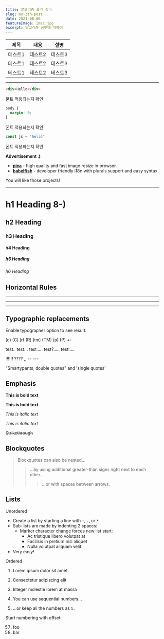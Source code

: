 ```yaml
---
title: 알고리즘 풀기 싫다
slug: my-3th-post
date: 2021-08-06
featureImage: imac.jpg
excerpt: 알고리즘 공부에 대하여
---
```


| 제목    | 내용    | 설명    |
| ------- | ------- | ------- |
| 테스트1 | 테스트2 | 테스트3 |
| 테스트1 | 테스트2 | 테스트3 |
| 테스트1 | 테스트2 | 테스트3 |

---

```html
<div>Hello</div>
```

폰트 적용되는지 확인

```css
body {
  margin: 0;
}
```

폰트 적용되는지 확인

```js
const js = "hello"
```

폰트 적용되는지 확인

**Advertisement :)**

- **[pica](https://nodeca.github.io/pica/demo/)** - high quality and fast image
  resize in browser.
- **[babelfish](https://github.com/nodeca/babelfish/)** - developer friendly
  i18n with plurals support and easy syntax.

You will like those projects!

---

# h1 Heading 8-)

## h2 Heading

### h3 Heading

#### h4 Heading

##### h5 Heading

###### h6 Heading

## Horizontal Rules

---

---

---

## Typographic replacements

Enable typographer option to see result.

(c) (C) (r) (R) (tm) (TM) (p) (P) +-

test.. test... test..... test?..... test!....

!!!!!! ???? ,, -- ---

"Smartypants, double quotes" and 'single quotes'

## Emphasis

**This is bold text**

**This is bold text**

_This is italic text_

_This is italic text_

~~Strikethrough~~

## Blockquotes

> Blockquotes can also be nested...
>
> > ...by using additional greater-than signs right next to each other...
> >
> > > ...or with spaces between arrows.

## Lists

Unordered

- Create a list by starting a line with `+`, `-`, or `*`
- Sub-lists are made by indenting 2 spaces:
  - Marker character change forces new list start:
    - Ac tristique libero volutpat at
    * Facilisis in pretium nisl aliquet
    - Nulla volutpat aliquam velit
- Very easy!

Ordered

1. Lorem ipsum dolor sit amet
2. Consectetur adipiscing elit
3. Integer molestie lorem at massa

4. You can use sequential numbers...
5. ...or keep all the numbers as `1.`

Start numbering with offset:

57. foo
1. bar
